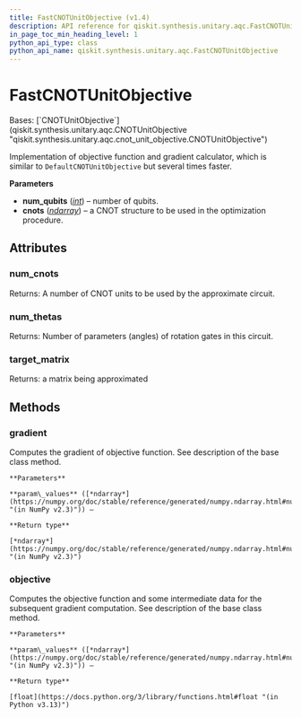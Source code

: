 ```yaml
---
title: FastCNOTUnitObjective (v1.4)
description: API reference for qiskit.synthesis.unitary.aqc.FastCNOTUnitObjective in qiskit v1.4
in_page_toc_min_heading_level: 1
python_api_type: class
python_api_name: qiskit.synthesis.unitary.aqc.FastCNOTUnitObjective
---
```


# FastCNOTUnitObjective

<Class id="qiskit.synthesis.unitary.aqc.FastCNOTUnitObjective" isDedicatedPage={true} github="https://github.com/Qiskit/qiskit/tree/stable/1.4/qiskit/synthesis/unitary/aqc/fast_gradient/fast_gradient.py#L34-L226" signature="qiskit.synthesis.unitary.aqc.FastCNOTUnitObjective(num_qubits, cnots)" modifiers="class">
  Bases: [`CNOTUnitObjective`](qiskit.synthesis.unitary.aqc.CNOTUnitObjective "qiskit.synthesis.unitary.aqc.cnot_unit_objective.CNOTUnitObjective")

  Implementation of objective function and gradient calculator, which is similar to `DefaultCNOTUnitObjective` but several times faster.

  **Parameters**

  *   **num\_qubits** ([*int*](https://docs.python.org/3/library/functions.html#int "(in Python v3.13)")) – number of qubits.
  *   **cnots** ([*ndarray*](https://numpy.org/doc/stable/reference/generated/numpy.ndarray.html#numpy.ndarray "(in NumPy v2.3)")) – a CNOT structure to be used in the optimization procedure.

  ## Attributes

  ### num\_cnots

  <Attribute id="qiskit.synthesis.unitary.aqc.FastCNOTUnitObjective.num_cnots">
    Returns: A number of CNOT units to be used by the approximate circuit.
  </Attribute>

  ### num\_thetas

  <Attribute id="qiskit.synthesis.unitary.aqc.FastCNOTUnitObjective.num_thetas">
    Returns: Number of parameters (angles) of rotation gates in this circuit.
  </Attribute>

  ### target\_matrix

  <Attribute id="qiskit.synthesis.unitary.aqc.FastCNOTUnitObjective.target_matrix">
    Returns: a matrix being approximated
  </Attribute>

  ## Methods

  ### gradient

  <Function id="qiskit.synthesis.unitary.aqc.FastCNOTUnitObjective.gradient" github="https://github.com/Qiskit/qiskit/tree/stable/1.4/qiskit/synthesis/unitary/aqc/fast_gradient/fast_gradient.py#L105-L124" signature="gradient(param_values)">
    Computes the gradient of objective function. See description of the base class method.

    **Parameters**

    **param\_values** ([*ndarray*](https://numpy.org/doc/stable/reference/generated/numpy.ndarray.html#numpy.ndarray "(in NumPy v2.3)")) –

    **Return type**

    [*ndarray*](https://numpy.org/doc/stable/reference/generated/numpy.ndarray.html#numpy.ndarray "(in NumPy v2.3)")
  </Function>

  ### objective

  <Function id="qiskit.synthesis.unitary.aqc.FastCNOTUnitObjective.objective" github="https://github.com/Qiskit/qiskit/tree/stable/1.4/qiskit/synthesis/unitary/aqc/fast_gradient/fast_gradient.py#L79-L103" signature="objective(param_values)">
    Computes the objective function and some intermediate data for the subsequent gradient computation. See description of the base class method.

    **Parameters**

    **param\_values** ([*ndarray*](https://numpy.org/doc/stable/reference/generated/numpy.ndarray.html#numpy.ndarray "(in NumPy v2.3)")) –

    **Return type**

    [float](https://docs.python.org/3/library/functions.html#float "(in Python v3.13)")
  </Function>
</Class>

